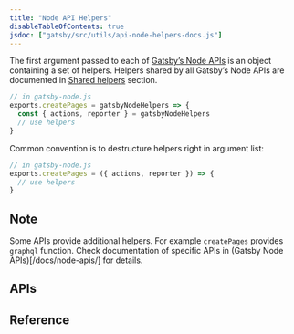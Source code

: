 ```yaml
---
title: "Node API Helpers"
disableTableOfContents: true
jsdoc: ["gatsby/src/utils/api-node-helpers-docs.js"]
---
```



The first argument passed to each of [Gatsby’s Node APIs](/docs/node-apis/) is an object containing a set of helpers. Helpers shared by all Gatsby’s Node APIs are documented in [Shared helpers](#shared-helpers) section.

```javascript
// in gatsby-node.js
exports.createPages = gatsbyNodeHelpers => {
  const { actions, reporter } = gatsbyNodeHelpers
  // use helpers
}
```

Common convention is to destructure helpers right in argument list:

```javascript
// in gatsby-node.js
exports.createPages = ({ actions, reporter }) => {
  // use helpers
}
```

## Note
Some APIs provide additional helpers. For example `createPages` provides `graphql` function. Check documentation of specific APIs in (Gatsby Node APIs)[/docs/node-apis/] for details.

## APIs
<APIContents docs={props.mergedFuncs} />

## Reference
<APIReference docs={props.mergedFuncs} />
